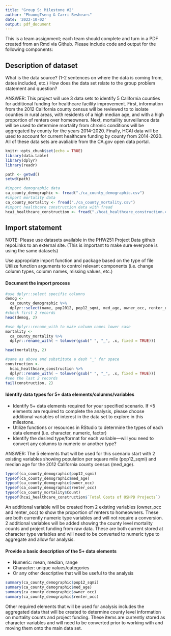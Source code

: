 ```yaml
---
title: "Group S: Milestone #2"
author: "PhuongTseng & Carri Beshears"
date: '2022-10-02'
output: pdf_document
---
```


This is a team assignment; each team should complete and turn in a PDF created 
from an Rmd via Github. Please include code and output for the following components:

## Description of dataset
What is the data source? (1-2 sentences on where the data is coming from, dates included, etc.)
How does the data set relate to the group problem statement and question?

ANSWER: This project will use 3 data sets to identify 5 California counties for additional funding for healthcare facility improvement. First, information from the 2012 California county census will be reviewed to to isolate counties in rural areas, with residents of a high median age, and with a high proportion of renters over homeowners. Next, mortaility surveillance data will be used to determine mortality from chronic conditions will be aggregated by county for the years 2014-2020. Finally, HCAI data will be used to account for current healthcare funding by county from 2014-2020. All of these data sets are avaliable from the CA.gov open data portal. 

```r
knitr::opts_chunk$set(echo = TRUE)
library(data.table)
library(dplyr)
library(readr)

path <- getwd()
setwd(path)

#import demographic data
ca_county_demographic <- fread("./ca_county_demographic.csv")
#import mortality data
ca_county_mortality <- fread("./ca_county_mortality.csv")
#import healthcare construction data with fread
hcai_healthcare_construction <- fread("./hcai_healthcare_construction.csv")
```

## Import statement
NOTE: Please use datasets available in the PHW251 Project Data github repoLinks to an external site. 
(This is important to make sure everyone is using the same datasets)

Use appropriate import function and package based on the type of file
Utilize function arguments to control relevant components 
(i.e. change column types, column names, missing values, etc.)

#### Document the import process
```r
#use dplyr::select specific columns
demog <-
  ca_county_demographic %>% 
  dplyr::select(name, pop2012, pop12_sqmi, med_age, owner_occ, renter_occ)
#check first 2 records
head(demog, 2)

#use dplyr::rename_with to make column names lower case
mortality <-
  ca_county_mortality %>% 
  dplyr::rename_with( ~ tolower(gsub(" ", "_", .x, fixed = TRUE)))

head(mortality, 2)

#same as above and substitute a dash "_" for space
construction <-
  hcai_healthcare_construction %>% 
  dplyr::rename_with( ~ tolower(gsub(" ", "_", .x, fixed = TRUE)))
#see the last 2 records
tail(construction, 2)
```


\newpage

#### Identify data types for 5+ data elements/columns/variables
- Identify 5+ data elements required for your specified scenario. If <5 elements are required to complete the analysis, please choose additional variables of interest in the data set to explore in this milestone.
- Utilize functions or resources in RStudio to determine the types of each data element (i.e. character, numeric, factor)
- Identify the desired type/format for each variable—will you need to convert any columns to numeric or another type?

ANSWER: The 5 elements that will be used for this scenario start with 2 existing variables showing population per square mile (pop12_sqmi) and median age for the 2012 California county census (med_age). 

```r
typeof(ca_county_demographic$pop12_sqmi)
typeof(ca_county_demographic$med_age)
typeof(ca_county_demographic$owner_occ)
typeof(ca_county_demographic$renter_occ)
typeof(ca_county_mortality$Count)
typeof(hcai_healthcare_construction$`Total Costs of OSHPD Projects`)
```

An additional variable will be created from 2 existing variables (owner_occ and renter_occ) to show the proportion of renters to homeowners. These are both currently numeric type variables and will not require a conversion. 2 additional variables will be added showing the county level mortality counts and project funding from raw data. These are both current stored at character type variables and will need to be converted to numeric type to aggregate and allow for analysis. 

\newpage

#### Provide a basic description of the 5+ data elements
- Numeric: mean, median, range
- Character:  unique values/categories
- Or any other descriptive that will be useful to the analysis

```r

summary(ca_county_demographic$pop12_sqmi)
summary(ca_county_demographic$med_age)
summary(ca_county_demographic$owner_occ)
summary(ca_county_demographic$renter_occ)

```

Other required elements that will be used for analysis includes the aggregated data that will be created to determine county level information on mortality counts and project funding. These items are currently stored as character variables and will need to be converted prior to working with and moving them onto the main data set. 
